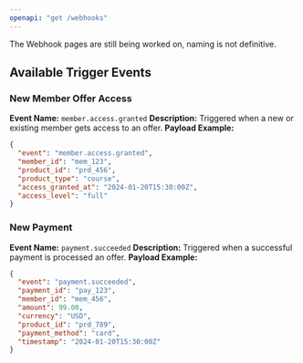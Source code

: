 ```yaml
---
openapi: "get /webhooks"
---
```


<Warning>
  The Webhook pages are still being worked on, naming is not definitive.
</Warning>

## Available Trigger Events&#x20;

### New Member Offer Access

**Event Name:** `member.access.granted`
**Description:** Triggered when a new or existing member gets access to an offer.
**Payload Example:**

```json
{
  "event": "member.access.granted",
  "member_id": "mem_123",
  "product_id": "prd_456",
  "product_type": "course",
  "access_granted_at": "2024-01-20T15:30:00Z",
  "access_level": "full"
}
```

### New Payment

**Event Name:** `payment.succeeded`
**Description:** Triggered when a successful payment is processed an offer.
**Payload Example:**

```json
{
  "event": "payment.succeeded",
  "payment_id": "pay_123",
  "member_id": "mem_456",
  "amount": 99.00,
  "currency": "USD",
  "product_id": "prd_789",
  "payment_method": "card",
  "timestamp": "2024-01-20T15:30:00Z"
}
```